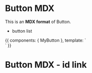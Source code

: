 
<Meta title="Example/Button MDX" />

# Button MDX
This is an **MDX format** of Button.
- button list

<Canvas>
  <Story name="Button MDX">
    {{
      components: { MyButton },
      template: `
        <div>
          <my-button primary label="Button" />
          <my-button size="large" label="Button" />
          <my-button size="small" label="Button" />
        </div>
      `
    }}
  </Story>
</Canvas>

# Button MDX - id link
<Canvas>
  <Story name="Button MDX id" id="example-button--primary-2"></Story>
</Canvas>
